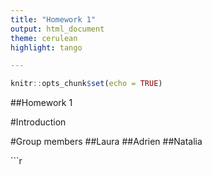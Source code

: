 ```yaml
---
title: "Homework 1"
output: html_document
theme: cerulean
highlight: tango

---
```


```r
knitr::opts_chunk$set(echo = TRUE)
```

##Homework 1

#Introduction

#Group members
##Laura
##Adrien
##Natalia



```r



